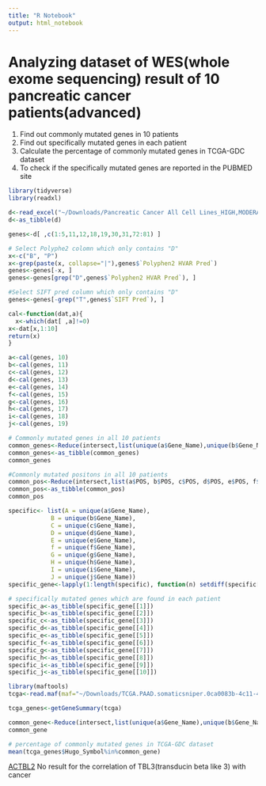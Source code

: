 ```yaml
---
title: "R Notebook"
output: html_notebook
---
```


# Analyzing dataset of WES(whole exome sequencing) result of 10 pancreatic cancer patients(advanced)

1. Find out commonly mutated genes in 10 patients
2. Find out specifically mutated genes in each patient
3. Calculate the percentage of commonly mutated genes in TCGA-GDC dataset
4. To check if the specifically mutated genes are reported in the PUBMED site

```r
library(tidyverse)
library(readxl)
```


```r
d<-read_excel("~/Downloads/Pancreatic Cancer All Cell Lines_HIGH,MODERATE_DUP REMOVED.xlsx")
d<-as_tibble(d)
```
```r
genes<-d[ ,c(1:5,11,12,18,19,30,31,72:81) ]
```

```r
# Select Polyphe2 colomn which only contains "D"
x<-c("B", "P")
x<-grep(paste(x, collapse="|"),genes$`Polyphen2 HVAR Pred`)
genes<-genes[-x, ]
genes<-genes[grep("D",genes$`Polyphen2 HVAR Pred`), ]
```


```r
#Select SIFT pred column which only contains "D"
genes<-genes[-grep("T",genes$`SIFT Pred`), ]
```

```r
cal<-function(dat,a){
  x<-which(dat[ ,a]!=0)
x<-dat[x,1:10]
return(x)
}
```

```r
a<-cal(genes, 10)
b<-cal(genes, 11)
c<-cal(genes, 12)
d<-cal(genes, 13)
e<-cal(genes, 14)
f<-cal(genes, 15)
g<-cal(genes, 16)
h<-cal(genes, 17)
i<-cal(genes, 18)
j<-cal(genes, 19)
```


```r
# Commonly mutated genes in all 10 patients
common_genes<-Reduce(intersect,list(unique(a$Gene_Name),unique(b$Gene_Name),unique(c$Gene_Name),unique(d$Gene_Name),unique(e$Gene_Name),unique(f$Gene_Name),unique(g$Gene_Name),unique(h$Gene_Name),unique(i$Gene_Name),unique(j$Gene_Name)))
common_genes<-as_tibble(common_genes)
common_genes
```

```r
#Commonly mutated positons in all 10 patients
common_pos<-Reduce(intersect,list(a$POS, b$POS, c$POS, d$POS, e$POS, f$POS, g$POS, h$POS, i$POS, j$POS))
common_pos<-as_tibble(common_pos)
common_pos
```

```r
specific<- list(A = unique(a$Gene_Name),
            B = unique(b$Gene_Name),
            C = unique(c$Gene_Name),
            D = unique(d$Gene_Name),
            E = unique(e$Gene_Name),
            f = unique(f$Gene_Name),
            G = unique(g$Gene_Name),
            H = unique(h$Gene_Name),
            I = unique(i$Gene_Name),
            J = unique(j$Gene_Name))
specific_gene<-lapply(1:length(specific), function(n) setdiff(specific[[n]], unlist(specific[-n])))
```


```r
# specifically mutated genes which are found in each patient
specific_a<-as_tibble(specific_gene[[1]])
specific_b<-as_tibble(specific_gene[[2]])
specific_c<-as_tibble(specific_gene[[3]])
specific_d<-as_tibble(specific_gene[[4]])
specific_e<-as_tibble(specific_gene[[5]])
specific_f<-as_tibble(specific_gene[[6]])
specific_g<-as_tibble(specific_gene[[7]])
specific_h<-as_tibble(specific_gene[[8]])
specific_i<-as_tibble(specific_gene[[9]])
specific_j<-as_tibble(specific_gene[[10]])
```


```r
library(maftools)
tcga<-read.maf(maf="~/Downloads/TCGA.PAAD.somaticsniper.0ca0083b-4c11-47f2-b672-d74911f50b89.DR-10.0.somatic.maf")
```

```r
tcga_genes<-getGeneSummary(tcga)
```


```r
common_gene<-Reduce(intersect,list(unique(a$Gene_Name),unique(b$Gene_Name),unique(c$Gene_Name),unique(d$Gene_Name),unique(e$Gene_Name),unique(f$Gene_Name),unique(g$Gene_Name),unique(h$Gene_Name),unique(i$Gene_Name),unique(j$Gene_Name)))
common_gene
```

```r
# percentage of commonly mutated genes in TCGA-GDC dataset
mean(tcga_genes$Hugo_Symbol%in%common_gene)
```
[ACTBL2](https://www.ncbi.nlm.nih.gov/pubmed/27989943)
No result for the correlation of TBL3(transducin beta like 3) with cancer



